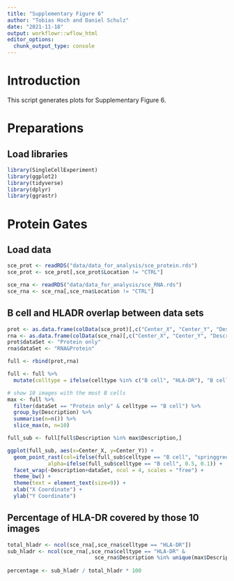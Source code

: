 ```yaml
---
title: "Supplementary Figure 6"
author: "Tobias Hoch and Daniel Schulz"
date: "2021-11-18"
output: workflowr::wflow_html
editor_options:
  chunk_output_type: console
---
```

# Introduction
This script generates plots for Supplementary Figure 6. 

# Preparations 

## Load libraries

```r
library(SingleCellExperiment)
library(ggplot2)
library(tidyverse)
library(dplyr)
library(ggrastr)
```

# Protein Gates

## Load data

```r
sce_prot <- readRDS("data/data_for_analysis/sce_protein.rds")
sce_prot <- sce_prot[,sce_prot$Location != "CTRL"]

sce_rna <- readRDS("data/data_for_analysis/sce_RNA.rds")
sce_rna <- sce_rna[,sce_rna$Location != "CTRL"]
```
## B cell and HLADR overlap between data sets

```r
prot <- as.data.frame(colData(sce_prot)[,c("Center_X", "Center_Y", "Description", "celltype")])
rna <- as.data.frame(colData(sce_rna)[,c("Center_X", "Center_Y", "Description", "celltype")])
prot$dataSet <- "Protein only"
rna$dataSet <- "RNA&Protein"

full <- rbind(prot,rna)

full <- full %>%
  mutate(celltype = ifelse(celltype %in% c("B cell", "HLA-DR"), "B cell", "Other"))

# show 10 images with the most B cells
max <- full %>%
  filter(dataSet == "Protein only" & celltype == "B cell") %>%
  group_by(Description) %>%
  summarise(n=n()) %>%
  slice_max(n, n=10)

full_sub <- full[full$Description %in% max$Description,]

ggplot(full_sub, aes(x=Center_X, y=Center_Y)) + 
  geom_point_rast(col=ifelse(full_sub$celltype == "B cell", "springgreen3", "grey"), size=.3, 
             alpha=ifelse(full_sub$celltype == "B cell", 0.5, 0.1)) + 
  facet_wrap(~Description+dataSet, ncol = 4, scales = "free") +
  theme_bw() +
  theme(text = element_text(size=9)) +
  xlab("X Coordinate") +
  ylab("Y Coordinate")
```

## Percentage of HLA-DR covered by those 10 images

```r
total_hladr <- ncol(sce_rna[,sce_rna$celltype == "HLA-DR"])
sub_hladr <- ncol(sce_rna[,sce_rna$celltype == "HLA-DR" & 
                            sce_rna$Description %in% unique(max$Description)])
  
percentage <- sub_hladr / total_hladr * 100
```
